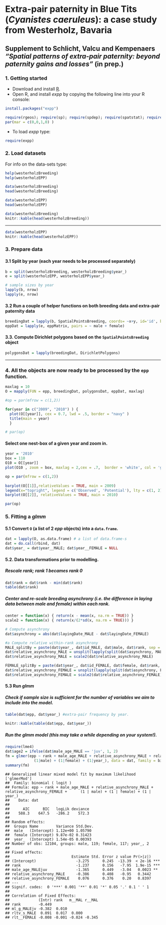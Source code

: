 <!--
%\VignetteEngine{knitr::knitr}
%\VignetteIndexEntry{Blue Tits Case study}
-->

Extra-pair paternity in Blue Tits (_Cyanistes caeruleus_): a case study from Westerholz, Bavaria 
========================================================================================================
Supplement to Schlicht, Valcu and Kempenaers _"Spatial patterns of extra-pair paternity: beyond paternity gains and losses"_ (in prep.)
-------------------------------------------------------------------------------------------------------------------------------------


### 1. Getting started
 * Download and install [R](http://cran.rstudio.com/).
 * Open R, and install _expp_ by copying the following line into your R console:  
```r
install.packages("expp")
```  
  
```r
require(rgeos); require(sp); require(spdep); require(spatstat); require(deldir)
par(mar = c(0,0,1,0) )
```
 * To load _expp_ type:   
```r
require(expp)
```

### 2. Load datasets
For info on the data-sets type: 
```r
help(westerholzBreeding)
help(westerholzEPP)
```
```r
data(westerholzBreeding)
head(westerholzBreeding)
```
```r
data(westerholzEPP)
head(westerholzEPP)
```

```r
data(westerholzBreeding)
knitr::kable(head(westerholzBreeding))
```
***** 
```r
data(westerholzEPP)
knitr::kable(head(westerholzEPP))
```




### 3. Prepare data

#### 3.1 Split by year (each year needs to be processed separately)

```r
b = split(westerholzBreeding, westerholzBreeding$year_)
e = split(westerholzEPP, westerholzEPP$year_) 

# sample sizes by year
lapply(b, nrow)
lapply(e, nrow)
```

#### 3.2 Run a couple of helper functions on both breeding data and extra-pair paternity data 
```r
breedingDat = lapply(b, SpatialPointsBreeding, coords= ~x+y, id='id', breeding= ~male + female)
eppDat = lapply(e, eppMatrix, pairs = ~ male + female)


```

#### 3.3. Compute Dirichlet polygons based on the `SpatialPointsBreeding` object
```r
polygonsDat = lapply(breedingDat, DirichletPolygons)
```  
********************************************************************************

### 4. All the objects are now ready to be processed by the `epp` function.
```r
maxlag = 10
O = mapply(FUN = epp, breedingDat, polygonsDat, eppDat, maxlag)
```

```r
#op = par(mfrow = c(1,2))

for(year in c("2009", "2010") ) { 
  plot(O[[year]], cex = 0.7, lwd = .5, border = "navy" )
  title(main = year)
  }

# par(op)
```
#### Select one nest-box of a given year and zoom in.
```r
year = '2010'
box = 110
O10 = O[[year]]
plot(O10 , zoom = box, maxlag = 2,cex = .7,  border = 'white', col = 'grey70', zoom.col = "bisque")

```

```r
op = par(mfrow = c(1,2))
    
barplot(O[[1]],relativeValues = TRUE, main = 2009) 
legend(x="topright", legend = c('Observed', 'Potential'), lty = c(1, 2),bty='n')
barplot(O[[2]], relativeValues = TRUE, main = 2010)

par(op)
```

### 5. Fitting a _glmm_ 

#### 5.1 Convert `O` (a list of 2 _epp_ objects) into a `data.frame`.
```r
dat = lapply(O, as.data.frame) # a list of data.frame-s
dat = do.call(rbind, dat)
dat$year_ = dat$year__MALE; dat$year__FEMALE = NULL

```

#### 5.2. Data transformations prior to modelling.

##### Rescale rank; rank 1 becames rank 0
```r
dat$rank = dat$rank - min(dat$rank)
table(dat$rank)
```
##### Center and re-scale breeding asynchrony (i.e. the difference in laying data between male and female) within each rank.

```r
center = function(x) { return(x - mean(x, na.rm = TRUE)) }
scale2 = function(x) { return(x/(2*sd(x, na.rm = TRUE))) }

# Compute asynchrony
dat$asynchrony = abs(dat$layingDate_MALE - dat$layingDate_FEMALE)

#a Compute relative within-rank asynchrony
MALE_splitBy = paste(dat$year_, dat$id_MALE, dat$male, dat$rank, sep = "_")
dat$relative_asynchrony_MALE = unsplit(lapply(split(dat$asynchrony, MALE_splitBy), center), MALE_splitBy)
dat$relative_asynchrony_MALE = scale2(dat$relative_asynchrony_MALE)

FEMALE_splitBy = paste(dat$year_, dat$id_FEMALE, dat$female, dat$rank, sep = "_")
dat$relative_asynchrony_FEMALE = unsplit(lapply(split(dat$asynchrony, FEMALE_splitBy), center), FEMALE_splitBy)
dat$relative_asynchrony_FEMALE = scale2(dat$relative_asynchrony_FEMALE)
```

#### 5.3 Run _glmm_
##### Check if sample size is sufficient for the number of variables we aim to include into the model.
```r
table(dat$epp, dat$year_) #extra-pair frequency by year.
```
```r
knitr::kable(table(dat$epp, dat$year_))
```

##### Run the glmm model (this may take a while depending on your system!).
```r
require(lme4)
dat$age2 = ifelse(dat$male_age_MALE == 'juv', 1, 2)
fm = glmer(epp ~ rank + male_age_MALE + relative_asynchrony_MALE + relative_asynchrony_FEMALE + 
             (1|male) + (1|female) + (1|year_), data = dat, family = binomial)
summary(fm)
```


```
## Generalized linear mixed model fit by maximum likelihood ['glmerMod']
##  Family: binomial ( logit )
## Formula: epp ~ rank + male_age_MALE + relative_asynchrony_MALE + relative_asynchrony_FEMALE +      (1 | male) + (1 | female) + (1 | year_) 
##    Data: dat 
## 
##      AIC      BIC   logLik deviance 
##    588.3    647.5   -286.2    572.3 
## 
## Random effects:
##  Groups Name        Variance Std.Dev.
##  male   (Intercept) 1.12e+00 1.05790 
##  female (Intercept) 9.87e-02 0.31423 
##  year_  (Intercept) 1.54e-05 0.00393 
## Number of obs: 12104, groups: male, 119; female, 117; year_, 2
## 
## Fixed effects:
##                            Estimate Std. Error z value Pr(>|z|)    
## (Intercept)                  -3.275      0.245  -13.39  < 2e-16 ***
## rank                         -1.237      0.156   -7.95  1.9e-15 ***
## male_age_MALEjuv             -1.365      0.449   -3.04   0.0023 ** 
## relative_asynchrony_MALE     -0.386      0.408   -0.95   0.3442    
## relative_asynchrony_FEMALE    0.076      0.376    0.20   0.8397    
## ---
## Signif. codes:  0 '***' 0.001 '**' 0.01 '*' 0.05 '.' 0.1 ' ' 1
## 
## Correlation of Fixed Effects:
##             (Intr) rank   m__MAL r__MAL
## rank        -0.449                     
## ml_g_MALEjv -0.382  0.010              
## rltv_s_MALE  0.091  0.017  0.000       
## rlt__FEMALE -0.008 -0.001 -0.024 -0.345
```









